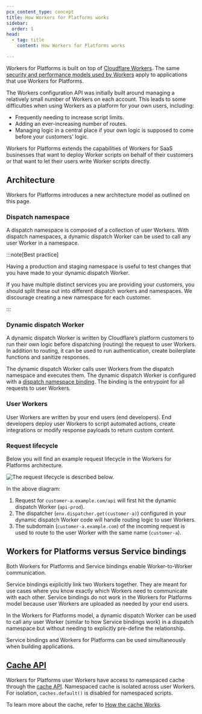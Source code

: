 ```yaml
---
pcx_content_type: concept
title: How Workers for Platforms works
sidebar:
  order: 1
head:
  - tag: title
    content: How Workers for Platforms works

---
```


Workers for Platforms is built on top of [Cloudflare Workers](/workers/). The same [security and performance models used by Workers](/workers/reference/security-model/) apply to applications that use Workers for Platforms.

The Workers configuration API was initially built around managing a relatively small number of Workers on each account. This leads to some difficulties when using Workers as a platform for your own users, including:

* Frequently needing to increase script limits.
* Adding an ever-increasing number of routes.
* Managing logic in a central place if your own logic is supposed to come before your customers' logic.

Workers for Platforms extends the capabilities of Workers for SaaS businesses that want to deploy Worker scripts on behalf of their customers or that want to let their users write Worker scripts directly.

## Architecture

Workers for Platforms introduces a new architecture model as outlined on this page.

### Dispatch namespace

A dispatch namespace is composed of a collection of user Workers. With dispatch namespaces, a dynamic dispatch Worker can be used to call any user Worker in a namespace.

:::note[Best practice]


Having a production and staging namespace is useful to test changes that you have made to your dynamic dispatch Worker.

If you have multiple distinct services you are providing your customers, you should split these out into different dispatch workers and namespaces. We discourage creating a new namespace for each customer.


:::

### Dynamic dispatch Worker

A dynamic dispatch Worker is written by Cloudflare’s platform customers to run their own logic before dispatching (routing) the request to user Workers. In addition to routing, it can be used to run authentication, create boilerplate functions and sanitize responses.

The dynamic dispatch Worker calls user Workers from the dispatch namespace and executes them. The dynamic dispatch Worker is configured with a [dispatch namespace binding](/cloudflare-for-platforms/workers-for-platforms/get-started/configuration/#4-create-a-dynamic-dispatch-worker). The binding is the entrypoint for all requests to user Workers.

### User Workers

User Workers are written by your end users (end developers). End developers deploy user Workers to script automated actions, create integrations or modify response payloads to return custom content.

### Request lifecycle

Below you will find an example request lifecycle in the Workers for Platforms architecture.

![The request lifecycle is described below.](~/assets/images/cloudflare-for-platforms/workers-for-platforms.png)

In the above diagram:

1. Request for `customer-a.example.com/api` will first hit the dynamic dispatch Worker (`api-prod`).
2. The dispatcher (`env.dispatcher.get(customer-a)`) configured in your dynamic dispatch Worker code will handle routing logic to user Workers.
3. The subdomain (`customer-a.example.com`) of the incoming request is used to route to the user Worker with the same name (`customer-a`).

## ​Workers for Platforms versus Service bindings

Both Workers for Platforms and Service bindings enable Worker-to-Worker communication.

Service bindings explicitly link two Workers together. They are meant for use cases where you know exactly which Workers need to communicate with each other. Service bindings do not work in the Workers for Platforms model because user Workers are uploaded as needed by your end users.

In the Workers for Platforms model, a dynamic dispatch Worker can be used to call any user Worker (similar to how Service bindings work) in a dispatch namespace but without needing to explicitly pre-define the relationship.

Service bindings and Workers for Platforms can be used simultaneously when building applications.

## [Cache API](/workers/runtime-apis/cache/)

Workers for Platforms user Workers have access to namespaced cache through the [cache API](/workers/runtime-apis/cache/). Namespaced cache is isolated across user Workers. For isolation, `caches.default()` is disabled for namespaced scripts.

To learn more about the cache, refer to [How the cache Works](/workers/reference/how-the-cache-works/).
